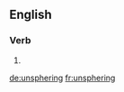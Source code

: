 
==English==

===Verb===
{{head|en}}

# {{present participle of|unsphere|lang=en}}

[[de:unsphering]]
[[fr:unsphering]]
